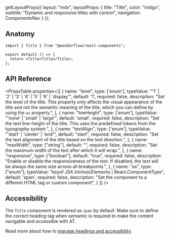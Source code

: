 
  getLayoutProps({
    layout: "mdx",
    layoutProps: {
      title: "Title",
      color: "indigo",
      subtitle: "Dynamic and responsive titles with control",
      navigation: ComponentsNav
    }
  });


## Anatomy

```tsx lines="1,4"
import { Title } from "@wonderflow/react-components";

export default () => {
  return <Title>Title</Title>;
};
```

## API Reference

<PropsTable
  properties={[
    {
      name: "level",
      type: ['enum'],
      typeValue: "'1' | '2' | '3' | '4' | '5' | '6' | 'display'",
      default: '1',
      required: false,
      description: "Set the level of the title. This property only affects the visual appearance of the title and not the semantic meaning of the title, which you can define by using the `as` property.",
    },
    {
      name: "lineHeight",
      type: ['enum'],
      typeValue: "'none' | 'small' | 'large'",
      default: 'small',
      required: false,
      description: "Set the text line-height of the title. This uses the predefined tokens from the typography system.",
    },
    {
      name: "textAlign",
      type: ['enum'],
      typeValue: "'start' | 'center' | 'end'",
      default: "start",
      required: false,
      description:
        "Set the text alignment of the title based on the text direction.",
    },
    {
      name: "maxWidth",
      type: ["string"],
      default: "",
      required: false,
      description:
        "Set the maximum width of the text after which it will wrap.",
    },
    {
      name: "responsive",
      type: ["boolean"],
      default: "true",
      required: false,
      description:
        "Enable or disable the responsiveness of the text. If disabled, the text will be always the same size across all breakpoints.",
    },
    {
      name: "as",
      type: ["enum"],
      typeValue: "keyof JSX.IntrinsicElements | React.ComponentType<any>",
      default: 'span',
      required: false,
      description:
        "Set the component to a different HTML tag or custom component",
    }
  ]}
/>

## Accessibility

The `Title` component is rendered as `span` by default. Make sure to define the correct heading tag when semantic is required to make the content navigable and accessible with AT.

Read more about how to [manage headings and accessibility](https://developer.mozilla.org/en-US/docs/Web/HTML/Element/Heading_Elements#accessibility_concerns).
